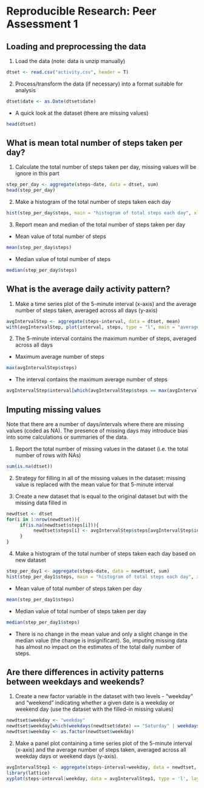 # Reproducible Research: Peer Assessment 1


## Loading and preprocessing the data

1. Load the data (note: data is unzip manually)
```r
dtset <- read.csv("activity.csv", header = T)
```

2. Process/transform the data (if necessary) into a format suitable for analysis
```r
dtset$date <- as.Date(dtset$date)
```

* A quick look at the dataset (there are missing values)
```r
head(dtset)
```

## What is mean total number of steps taken per day?

1. Calculate the total number of steps taken per day, missing values will be ignore in this part
```r
step_per_day <- aggregate(steps~date, data = dtset, sum)
head(step_per_day)
```

2. Make a histogram of the total number of steps taken each day
```r
hist(step_per_day$steps, main = "histogram of total steps each day", xlab = "total number of steps")
```

3. Report mean and median of the total number of steps taken per day

* Mean value of total number of steps
```r
mean(step_per_day$steps)
```

* Median value of total number of steps
```r
median(step_per_day$steps)
```

## What is the average daily activity pattern?

1. Make a time series plot of the 5-minute interval (x-axis) and the average number of steps taken, averaged across all days (y-axis)
```r
avgIntervalStep <- aggregate(steps~interval, data = dtset, mean)
with(avgIntervalStep, plot(interval, steps, type = "l", main = "average number of steps of each interval"))
```

2. The 5-minute interval contains the maximum number of steps, averaged across all days

* Maximum average number of steps
```r
max(avgIntervalStep$steps)
```

* The interval contains the maximum average number of steps
```r
avgIntervalStep$interval[which(avgIntervalStep$steps == max(avgIntervalStep$steps))]
```

## Imputing missing values

Note that there are a number of days/intervals where there are missing values (coded as NA). The presence of missing days may introduce bias into some calculations or summaries of the data.

1. Report the total number of missing values in the dataset (i.e. the total number of rows with NAs)
```r
sum(is.na(dtset))
```

2. Strategy for filling in all of the missing values in the dataset: missing value is replaced with the mean value for that 5-minute interval

3. Create a new dataset that is equal to the original dataset but with the missing data filled in
```r
newdtset <- dtset
for(i in 1:nrow(newdtset)){
     if(is.na(newdtset$steps[i])){
          newdtset$steps[i] <- avgIntervalStep$steps[avgIntervalStep$interval == newdtset$interval[i]]
     }
}
```

4. Make a histogram of the total number of steps taken each day based on new dataset
```r
step_per_day1 <- aggregate(steps~date, data = newdtset, sum)
hist(step_per_day1$steps, main = "histogram of total steps each day", xlab = "total number of steps")
```

* Mean value of total number of steps taken per day
```r
mean(step_per_day1$steps)
```

* Median value of total number of steps taken per day
```r
median(step_per_day1$steps)
```

* There is no change in the mean value and only a slight change in the median value (the change is insignificant). So, imputing missing data has almost no impact on the estimates of the total daily number of steps. 

## Are there differences in activity patterns between weekdays and weekends?

1. Create a new factor variable in the dataset with two levels - "weekday" and "weekend" indicating whether a given date is a weekday or weekend day (use the dataset with the filled-in missing values)
```r
newdtset$weekday <- "weekday"
newdtset$weekday[which(weekdays(newdtset$date) == "Saturday" | weekdays(newdtset$date) == "Sunday")] <- "weekend"
newdtset$weekday <- as.factor(newdtset$weekday)
```

2. Make a panel plot containing a time series plot of the 5-minute interval (x-axis) and the average number of steps taken, averaged across all weekday days or weekend days (y-axis).
```r
avgIntervalStep1 <- aggregate(steps~interval+weekday, data = newdtset, mean)
library(lattice)
xyplot(steps~interval|weekday, data = avgIntervalStep1, type = 'l', layout = c(1,2))
```